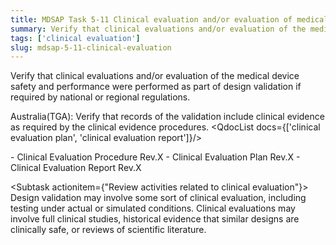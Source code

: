 ```yaml
---
title: MDSAP Task 5-11 Clinical evaluation and/or evaluation of medical device safety and performance
summary: Verify that clinical evaluations and/or evaluation of the medical device safety and performance were performed as part of design validation if required by national or regional regulations.
tags: ['clinical evaluation']
slug: mdsap-5-11-clinical-evaluation
---
```


<RegLang>
Verify that clinical evaluations and/or evaluation of the medical device safety and performance were performed as part of design validation if required by national or regional regulations.

Australia(TGA): Verify that records of the validation include clinical evidence as required by the clinical evidence procedures.
</RegLang>
<QdocList docs={['clinical evaluation plan', 'clinical evaluation report']}/>

<ReportLang>
- Clinical Evaluation Procedure Rev.X
- Clinical Evaluation Plan Rev.X
- Clinical Evaluation Report Rev.X
</ReportLang>

<Subtask actionitem={"Review activities related to clinical evaluation"}>
Design validation may involve some sort of clinical evaluation, including testing under actual or simulated conditions. Clinical evaluations may involve full clinical studies, historical evidence that similar designs are clinically safe, or reviews of scientific literature.
</Subtask>



